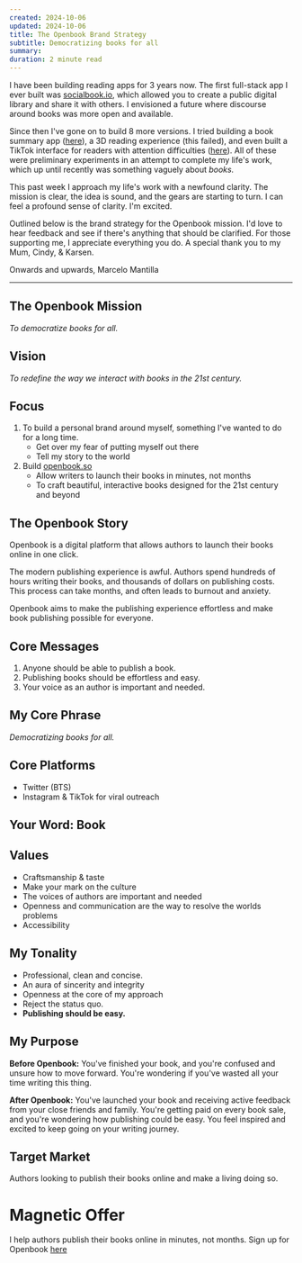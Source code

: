 ```yaml
---
created: 2024-10-06
updated: 2024-10-06
title: The Openbook Brand Strategy
subtitle: Democratizing books for all
summary: 
duration: 2 minute read
---
```

I have been building reading apps for 3 years now. The first full-stack app I ever built was [socialbook.io](https://socialbook-io-react-app.vercel.app/signin), which allowed you to create a public digital library and share it with others. I envisioned a future where discourse around books was more open and available. 

Since then I've gone on to build 8 more versions. I tried building a book summary app ([here](https://github.com/invicta-app)), a 3D reading experience (this failed), and even built a TikTok interface for readers with attention difficulties ([here](https://rewrite-v2.vercel.app/)). All of these were preliminary experiments in an attempt to complete my life's work, which up until recently was something vaguely about *books.*

This past week I approach my life's work with a newfound clarity. The mission is clear, the idea is sound, and the gears are starting to turn. I can feel a profound sense of clarity. I'm excited.

Outlined below is the brand strategy for the Openbook mission. I'd love to hear feedback and see if there's anything that should be clarified. For those supporting me, I appreciate everything you do. A special thank you to my Mum, Cindy, & Karsen.

Onwards and upwards,
Marcelo Mantilla

---

## The Openbook Mission
*To democratize books for all.*
## Vision
*To redefine the way we interact with books in the 21st century.*
## Focus
1. To build a personal brand around myself, something I've wanted to do for a long time.
	- Get over my fear of putting myself out there
	- Tell my story to the world
2. Build [openbook.so](https://www.openbook.so)
	- Allow writers to launch their books in minutes, not months
	- To craft beautiful, interactive books designed for the 21st century and beyond
## The Openbook Story
Openbook is a digital platform that allows authors to launch their books online in one click.

The modern publishing experience is awful. Authors spend hundreds of hours writing their books, and thousands of dollars on publishing costs. This process can take months, and often leads to burnout and anxiety.

Openbook aims to make the publishing experience effortless and make book publishing possible for everyone.

## Core Messages
1. Anyone should be able to publish a book.
2. Publishing books should be effortless and easy.
3. Your voice as an author is important and needed.
## My Core Phrase
*Democratizing books for all.*
## Core Platforms
- Twitter (BTS)
- Instagram & TikTok for viral outreach
## Your Word: Book

## Values
- Craftsmanship & taste
- Make your mark on the culture
- The voices of authors are important and needed
- Openness and communication are the way to resolve the worlds problems
- Accessibility
## My Tonality
- Professional, clean and concise.
- An aura of sincerity and integrity
- Openness at the core of my approach
- Reject the status quo.
- **Publishing should be easy.**

## My Purpose
**Before Openbook:** You've finished your book, and you're confused and unsure how to move forward. You're wondering if you've wasted all your time writing this thing.

**After Openbook:** You've launched your book and receiving active feedback from your close friends and family. You're getting paid on every book sale, and you're wondering how publishing could be easy. You feel inspired and excited to keep going on your writing journey.

## Target Market
Authors looking to publish their books online and make a living doing so. 

# Magnetic Offer
I help authors publish their books online in minutes, not months. 
Sign up for Openbook [here](https://www.openbook.so)
